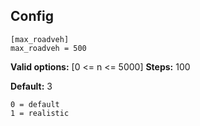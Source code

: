 == Config ==

<pre>
[max_roadveh]
max_roadveh = 500
</pre>

'''Valid options:''' [0 <= n <= 5000]
'''Steps:''' 100

'''Default:''' 3

<pre>
0 = default
1 = realistic
</pre>